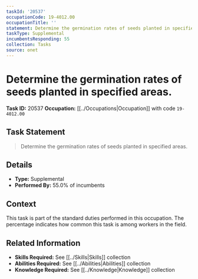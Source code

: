 ```yaml
---
taskId: '20537'
occupationCode: 19-4012.00
occupationTitle: ''
statement: Determine the germination rates of seeds planted in specified areas.
taskType: Supplemental
incumbentsResponding: 55
collection: Tasks
source: onet
---
```

# Determine the germination rates of seeds planted in specified areas.

**Task ID:** 20537
**Occupation:** [[../Occupations|Occupation]] with code `19-4012.00`

## Task Statement

> Determine the germination rates of seeds planted in specified areas.

## Details

- **Type:** Supplemental
- **Performed By:** 55.0% of incumbents

## Context

This task is part of the standard duties performed in this occupation. The percentage indicates how common this task is among workers in the field.

## Related Information

- **Skills Required:** See [[../Skills|Skills]] collection
- **Abilities Required:** See [[../Abilities|Abilities]] collection
- **Knowledge Required:** See [[../Knowledge|Knowledge]] collection
